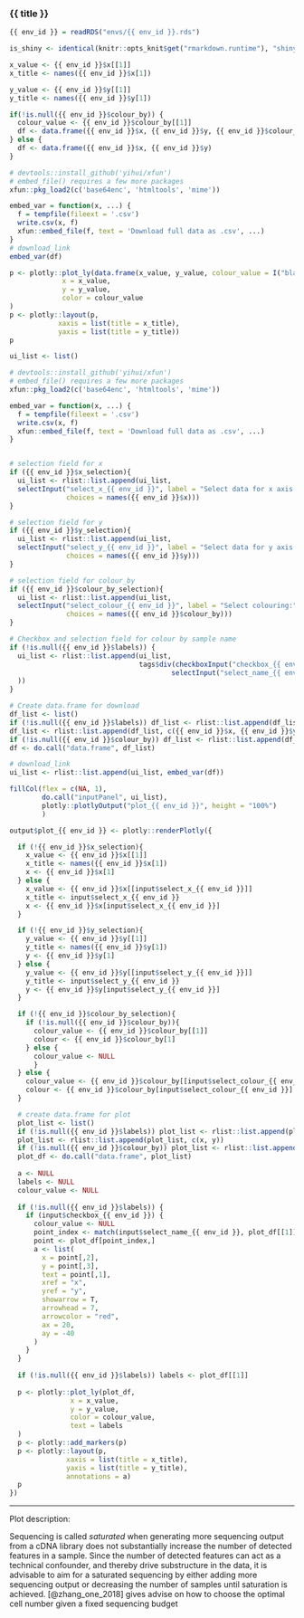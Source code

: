 
### {{ title }}

<!-- Component created on {{ date }} -->

```r
{{ env_id }} = readRDS("envs/{{ env_id }}.rds")

is_shiny <- identical(knitr::opts_knit$get("rmarkdown.runtime"), "shiny")
```

```r

x_value <- {{ env_id }}$x[[1]]
x_title <- names({{ env_id }}$x[1])

y_value <- {{ env_id }}$y[[1]]
y_title <- names({{ env_id }}$y[1])

if(!is.null({{ env_id }}$colour_by)) {
  colour_value <- {{ env_id }}$colour_by[[1]]
  df <- data.frame({{ env_id }}$x, {{ env_id }}$y, {{ env_id }}$colour_by)
} else {
  df <- data.frame({{ env_id }}$x, {{ env_id }}$y)
}

# devtools::install_github('yihui/xfun')
# embed_file() requires a few more packages
xfun::pkg_load2(c('base64enc', 'htmltools', 'mime'))

embed_var = function(x, ...) {
  f = tempfile(fileext = '.csv')
  write.csv(x, f)
  xfun::embed_file(f, text = 'Download full data as .csv', ...)
}
# download_link
embed_var(df)

p <- plotly::plot_ly(data.frame(x_value, y_value, colour_value = I("black")),
             x = x_value,
             y = y_value,
             color = colour_value
)
p <- plotly::layout(p,
            xaxis = list(title = x_title),
            yaxis = list(title = y_title))
p

```

```r

ui_list <- list()

# devtools::install_github('yihui/xfun')
# embed_file() requires a few more packages
xfun::pkg_load2(c('base64enc', 'htmltools', 'mime'))

embed_var = function(x, ...) {
  f = tempfile(fileext = '.csv')
  write.csv(x, f)
  xfun::embed_file(f, text = 'Download full data as .csv', ...)
}


# selection field for x
if ({{ env_id }}$x_selection){
  ui_list <- rlist::list.append(ui_list,
  selectInput("select_x_{{ env_id }}", label = "Select data for x axis:",
              choices = names({{ env_id }}$x)))
}

# selection field for y
if ({{ env_id }}$y_selection){
  ui_list <- rlist::list.append(ui_list,
  selectInput("select_y_{{ env_id }}", label = "Select data for y axis:",
              choices = names({{ env_id }}$y)))
}

# selection field for colour_by
if ({{ env_id }}$colour_by_selection){
  ui_list <- rlist::list.append(ui_list,
  selectInput("select_colour_{{ env_id }}", label = "Select colouring:",
              choices = names({{ env_id }}$colour_by)))
}

# Checkbox and selection field for colour by sample name
if (!is.null({{ env_id }}$labels)) {
  ui_list <- rlist::list.append(ui_list,
                                tags$div(checkboxInput("checkbox_{{ env_id }}", label = "Colour by sample name", value = FALSE),
                                        selectInput("select_name_{{ env_id }}", label = NULL, choices = {{ env_id }}$labels)
  ))
}

# Create data.frame for download
df_list <- list()
if (!is.null({{ env_id }}$labels)) df_list <- rlist::list.append(df_list, {{ env_id }}$labels)
df_list <- rlist::list.append(df_list, c({{ env_id }}$x, {{ env_id }}$y))
if (!is.null({{ env_id }}$colour_by)) df_list <- rlist::list.append(df_list, {{ env_id }}$colour_by)
df <- do.call("data.frame", df_list)

# download_link
ui_list <- rlist::list.append(ui_list, embed_var(df))

fillCol(flex = c(NA, 1),
        do.call("inputPanel", ui_list),
        plotly::plotlyOutput("plot_{{ env_id }}", height = "100%")
        )

output$plot_{{ env_id }} <- plotly::renderPlotly({

  if (!{{ env_id }}$x_selection){
    x_value <- {{ env_id }}$x[[1]]
    x_title <- names({{ env_id }}$x[1])
    x <- {{ env_id }}$x[1]
  } else {
    x_value <- {{ env_id }}$x[[input$select_x_{{ env_id }}]]
    x_title <- input$select_x_{{ env_id }}
    x <- {{ env_id }}$x[input$select_x_{{ env_id }}]
  }

  if (!{{ env_id }}$y_selection){
    y_value <- {{ env_id }}$y[[1]]
    y_title <- names({{ env_id }}$y[1])
    y <- {{ env_id }}$y[1]
  } else {
    y_value <- {{ env_id }}$y[[input$select_y_{{ env_id }}]]
    y_title <- input$select_y_{{ env_id }}
    y <- {{ env_id }}$y[input$select_y_{{ env_id }}]
  }

  if (!{{ env_id }}$colour_by_selection){
    if (!is.null({{ env_id }}$colour_by)){
      colour_value <- {{ env_id }}$colour_by[[1]]
      colour <- {{ env_id }}$colour_by[1]
    } else {
      colour_value <- NULL
      }
  } else {
    colour_value <- {{ env_id }}$colour_by[[input$select_colour_{{ env_id }}]]
    colour <- {{ env_id }}$colour_by[input$select_colour_{{ env_id }}]
  }

  # create data.frame for plot
  plot_list <- list()
  if (!is.null({{ env_id }}$labels)) plot_list <- rlist::list.append(plot_list, {{ env_id }}$labels)
  plot_list <- rlist::list.append(plot_list, c(x, y))
  if (!is.null({{ env_id }}$colour_by)) plot_list <- rlist::list.append(plot_list, colour)
  plot_df <- do.call("data.frame", plot_list)
  
  a <- NULL
  labels <- NULL
  colour_value <- NULL
  
  if (!is.null({{ env_id }}$labels)) {
    if (input$checkbox_{{ env_id }}) {
      colour_value <- NULL
      point_index <- match(input$select_name_{{ env_id }}, plot_df[[1]])
      point <- plot_df[point_index,]
      a <- list(
        x = point[,2],
        y = point[,3],
        text = point[,1],
        xref = "x",
        yref = "y",
        showarrow = T,
        arrowhead = 7,
        arrowcolor = "red",
        ax = 20,
        ay = -40
      )
    }
  }
  
  if (!is.null({{ env_id }}$labels)) labels <- plot_df[[1]]
  
  p <- plotly::plot_ly(plot_df,
               x = x_value,
               y = y_value,
               color = colour_value,
               text = labels
  )
  p <- plotly::add_markers(p)
  p <- plotly::layout(p,
              xaxis = list(title = x_title),
              yaxis = list(title = y_title),
              annotations = a)
  p
})

```

***

Plot description:

Sequencing is called *saturated* when generating more sequencing output from a cDNA library does not substantially increase the number of detected features in a sample. Since the number of detected features can act as a technical confounder, and thereby drive substructure in the data, it is advisable to aim for a saturated sequencing by either adding more sequencing output or decreasing the number of samples until saturation is achieved. [@zhang_one_2018] gives advise on how to choose the optimal cell number given a fixed sequencing budget


